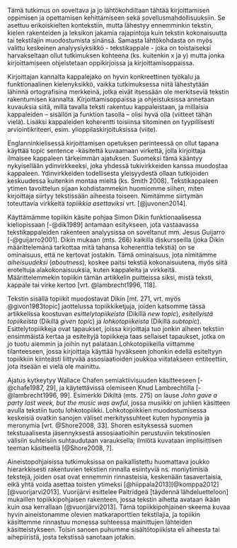 ﻿
Tämä tutkimus on soveltava ja jo lähtökohdiltaan tähtää kirjoittamisen oppimisen ja opettamisen kehittämiseen sekä sovellusmahdollisuuksiin. Se asettuu erikoiskielten kontekstiin, mutta lähestyy ennemminkin tekstin, kielen rakenteiden ja leksikon jakamia rajapintoja kuin tekstin kokonaisuutta tai tekstilajin muodostumista sinänsä. Samasta lähtökohdasta on myös valittu keskeinen analyysiyksikkö - tekstikappale - joka on toistaiseksi harvakseltaan ollut tutkimuksen kohteena (ks. kuitenkin x ja y) mutta jonka kirjoittamiseen ohjeistetaan oppikirjoissa ja kirjoittamisoppaissa. 

Kirjoittajan kannalta kappalejako on hyvin konkreettinen työkalu ja funktionaalinen kielenyksikkö, vaikka tutkimuksessa niitä lähestytään lähinnä ortografisina merkkeinä, jotka eivät itsessään ole merkitseviä tekstin rakentumisen kannalta. Kirjoittamisoppaissa ja ohjeistuksissa annetaan kuvauksia siitä, millä tavalla teksti rakentuu kappaleistaan, ja millaisia kappaleiden – sisällön ja funktion tasolla – olisi hyvä olla (viitteet tähän vielä). Lisäksi kappaleiden koherentti toisiinsa sitominen on tyypillisesti arviointikriteeri, esim. ylioppilaskirjoituksissa (viite).

Englanninkielisessä kirjoittamisen opetuksen perinteessä on ollut tapana käyttää topic sentence -käsitettä kuvaamaan virkettä, jolla kirjoittaja ilmaisee kappaleen tärkeimmän ajatuksen. Suomeksi tämä kääntyy nykyisellään ydinvirkkeeksi, joka yhdessä tukivirkkeiden kanssa muodostaa kappaleen. Ydinvirkkeiden todellisesta yleisyydestä ollaan tutkijoiden keskuudessa kuitenkin montaa mieltä (ks. Smith 2008). Tekstikappaleen ytimen tavoittelun sijaan kohdistammekin huomiomme siihen, miten kirjoittaja siirtyy tekstissään aiheesta toiseen. Nimitämme siirtymän toteuttavia virkkeitä *topiikkia asettaviksi* vrt. [@juvonen2014]. 

Käyttämämme topiikin käsite pohjaa Simon Dikin funktionaalisessa kieliopissaan [-@dik1989] antamaan esitykseen, jota vastaavassa tekstikappaleiden rakenteen analyysissa on soveltanut mm. Jesus Guijarro [-@guijarro2001]. Dikin mukaan (mts. 266) kaikilla diskursseilla (joka Dikin määrittelemänä tarkottaa mitä tahansa koherenttia tekstiä) on se ominaisuus, että ne kertovat jostakin. Tämä ominaisuus, jota nimitämme *aiheisuudeksi* (*aboutness*), koskee paitsi tekstiä kokonaisuutena, myös siitä eroteltuja alakokonaisuuksia, kuten kappaleita ja virkkeitä. Määrittelemmekin topiikin tämän artikkelin puitteissa siksi, mistä teksti, kappale tai virke kertoo [vrt. @lambrecht1996, 118].

Tekstin sisällä topiikit muodostavat Dikin [mt. 271, vrt. myös @givon1983topic]
jaottelussa topiikkiketjuja, joiden katsomme tässä artikkelissa koostuvan *esittelytopiikeista* (Dikillä *new topic*), *esitellyistä topiikeista* (Dikillä *given topic*) ja *lohkotopiikeista* (Dikillä *subtopic*). Esittelytopiikkeja ovat tapaukset, joissa  kirjoittaja tuo jonkin aiheen tekstiin ensimmäistä kertaa ja esiteltyjä topiikkeja taas sellaiset tapaukset, jotka on jo tuotu aiemmin ja joihin nyt palataan.Lohkotopiikeilla viittamme tilanteeseen, jossa kirjoittaja käyttää hyväkseen johonkin
edellä esiteltyyn topiikkiin kiinteästi liittyvää assosiaatioiden joukkoa viitatakseen entiteettiin, jota itseään ei  vielä ole mainittu. 

Ajatus kytkeytyy Wallace Chafen semiaktiivisuuden käsitteeseen [-@chafe1987, 29], ja käytettävissä olemiseen Knud Lambrechtilla [-@lambrecht1996, 99]. Esimerkki Dikiltä (mts. 275) on lause *John gave a party last week, but the music was awful*, jossa *musiikki* on juhlien käsitteen avulla tekstiin tuotu lohkotopiikki. Lohkotopiikkien muodostumisessa keskeisiä ovatkin sanojen väliset merkityssuhteet kuten hyponymia ja meronymia [vrt. @Shore2008, 33]. Shoren esityksessä suomen tekstuaalisesta jäsennyksestä assosiaatioihin perustuviin tekstinosien välisiin suhteisiin suhtaudutaan varauksella; ilmiötä kuvataan implisiittisen teeman käsitteellä [@Shore2008, ?].

Aineistopohjaisissa tutkimuksissa on paikallistettu huomattava joukko hierarkkisesti rakentuvien tekstien rinnalla esiintyviä ns. moniytimisiä tekstejä, joiden osat ovat ennemmin rinnasteisia, keskenään tasavertaisia, eikä yhtä voida asettaa toisten ytimeksi [@hiippala2013][@komppa2012][@vuorijarvi2013]. Vuorijärvi esittelee Paltridgeä [täydennä lähdeluetteloon] mukaillen topiikkipohjaisen rakenteen, jossa tekstin aihetta avataan ikään kuin osa kerrallaan [@vuorijärvi2013]. Tämä topiikkipohjainen skeema kuvaa hyvin aineistonamme olevien matkaraporttien tekstilajia, ja topiikin käsittemme rinnastuu monessa suhteessa mainittujen lähteiden käsitteistykseen. Toisin sanoen puhumme sisältötopiikista eli aiheesta tai aihepiiristä, josta tekstissä sanotaan jotakin. 

